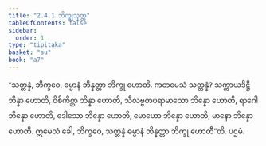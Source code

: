 ```yaml
---
title: "2.4.1 ဘိက္ခုသုတ္တ"
tableOfContents: false
sidebar:
  order: 1
type: "tipitaka"
basket: "su"
book: "a7"
---
```



<DynamicBreadcrumb />

<Division number="85" book="a7">

<Paragraph number="632" book="a7">
“သတ္တန္နံ, ဘိက္ခဝေ, ဓမ္မာနံ ဘိန္နတ္တာ ဘိက္ခု ဟောတိ. ကတမေသံ သတ္တန္နံ? သက္ကာယဒိဋ္ဌိ ဘိန္နာ ဟောတိ, ဝိစိကိစ္ဆာ ဘိန္နာ ဟောတိ, သီလဗ္ဗတပရာမာသော ဘိန္နော ဟောတိ, ရာဂေါ ဘိန္နော ဟောတိ, ဒေါသော ဘိန္နော ဟောတိ, မောဟော ဘိန္နော ဟောတိ, မာနော ဘိန္နော ဟောတိ. ဣမေသံ ခေါ, ဘိက္ခဝေ, သတ္တန္နံ ဓမ္မာနံ ဘိန္နတ္တာ ဘိက္ခု ဟောတီ”တိ.

</Paragraph>
</Division>

<Paragraph number="633" type="center" book="a7">
ပဌမံ.
</Paragraph>